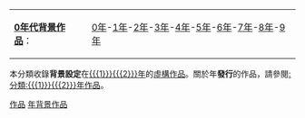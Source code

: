 {| class="toccolours" align=right
|'''[[:Category:{{{1}}}0年代背景作品|{{{1}}}0年代背景作品]]'''： 
|[[:Category:{{{1}}}0年背景作品|{{{1}}}0年]]-[[:Category:{{{1}}}1年背景作品|{{{1}}}1年]]-[[:Category:{{{1}}}2年背景作品|{{{1}}}2年]]-[[:Category:{{{1}}}3年背景作品|{{{1}}}3年]]-[[:Category:{{{1}}}4年背景作品|{{{1}}}4年]]-[[:Category:{{{1}}}5年背景作品|{{{1}}}5年]]-[[:Category:{{{1}}}6年背景作品|{{{1}}}6年]]-[[:Category:{{{1}}}7年背景作品|{{{1}}}7年]]-[[:Category:{{{1}}}8年背景作品|{{{1}}}8年]]-[[:Category:{{{1}}}9年背景作品|{{{1}}}9年]]
|}
本分類收錄'''背景設定'''在[[{{{1}}}{{{2}}}年]]的[[虛構作品]]。關於{{{1}}}{{{2}}}年'''發行'''的作品，請參閱[[:分類:{{{1}}}{{{2}}}年作品]]。

[[Category:{{{1}}}{{{2}}}年|作品{{{1}}}{{{2}}}]]
[[Category:{{{1}}}0年代背景作品| {{{1}}}{{{2}}}年背景作品]]<noinclude>
{{Documentation}}
</noinclude>